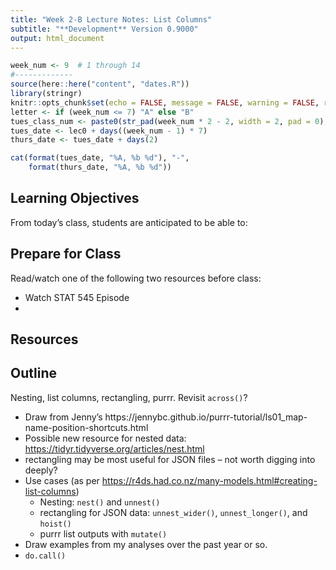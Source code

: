 ```yaml
---
title: "Week 2-B Lecture Notes: List Columns"
subtitle: "**Development** Version 0.9000"
output: html_document
---
```


```r
week_num <- 9  # 1 through 14
#-------------
source(here::here("content", "dates.R"))
library(stringr)
knitr::opts_chunk$set(echo = FALSE, message = FALSE, warning = FALSE, results = "asis")
letter <- if (week_num <= 7) "A" else "B"
tues_class_num <- paste0(str_pad(week_num * 2 - 2, width = 2, pad = 0), letter)
tues_date <- lec0 + days((week_num - 1) * 7)
thurs_date <- tues_date + days(2)
```


```r
cat(format(tues_date, "%A, %b %d"), "-", 
    format(thurs_date, "%A, %b %d"))
```

## Learning Objectives

From today's class, students are anticipated to be able to:




## Prepare for Class

Read/watch one of the following two resources before class:

- Watch STAT 545 Episode
- 

## Resources



## Outline

Nesting, list columns, rectangling, purrr. Revisit `across()`?

- Draw from Jenny's https://jennybc.github.io/purrr-tutorial/ls01_map-name-position-shortcuts.html
- Possible new resource for nested data: [https://tidyr.tidyverse.org/articles/nest.html](https://tidyr.tidyverse.org/articles/nest.html)
- rectangling may be most useful for JSON files -- not worth digging into deeply?
- Use cases (as per [https://r4ds.had.co.nz/many-models.html#creating-list-columns](https://r4ds.had.co.nz/many-models.html#creating-list-columns))
    - Nesting: `nest()` and `unnest()`
    - rectangling for JSON data: `unnest_wider()`, `unnest_longer()`, and `hoist()`
    - purrr list outputs with `mutate()`
- Draw examples from my analyses over the past year or so.
- `do.call()`